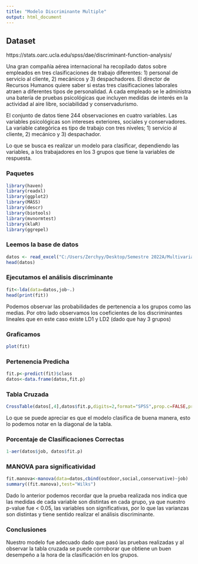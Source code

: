 ```yaml
---
title: "Modelo Discriminante Multiple"
output: html_document
---
```


## Dataset

https://stats.oarc.ucla.edu/spss/dae/discriminant-function-analysis/

Una gran compañía aérea internacional ha recopilado datos sobre empleados en tres clasificaciones de trabajo diferentes: 1) personal de servicio al cliente, 2) mecánicos y 3) despachadores. El director de Recursos Humanos quiere saber si estas tres clasificaciones laborales atraen a diferentes tipos de personalidad. A cada empleado se le administra una batería de pruebas psicológicas que incluyen medidas de interés en la actividad al aire libre, sociabilidad y conservadurismo.

El conjunto de datos tiene 244 observaciones en cuatro variables. Las variables psicológicas son intereses exteriores, sociales y conservadores. La variable categórica es tipo de trabajo con tres niveles; 1) servicio al cliente, 2) mecánico y 3) despachador.

Lo que se busca es realizar un modelo para clasificar, dependiendo las variables, a los trabajadores en los 3 grupos que tiene la variables de respuesta.

### Paquetes

```r
library(haven)
library(readxl)
library(ggplot2)
library(MASS)
library(descr)
library(biotools)
library(mvnormtest)
library(klaR)
library(ggrepel)
```
### Leemos la base de datos
```r
datos <- read_excel("C:/Users/Zerchyy/Desktop/Semestre 2022A/Multivariado/Scripts/Discrim_.xlsx")
head(datos)
```
### Ejecutamos el análisis discriminante
```r
fit<-lda(data=datos,job~.)
head(print(fit))
```

Podemos observar las probabilidades de pertenencia a los grupos como las medias. Por otro lado observamos los coeficientes de los discriminantes lineales que en este caso existe LD1 y LD2 (dado que hay 3 grupos)

### Graficamos

```r
plot(fit)
```

### Pertenencia Predicha
```r
fit.p<-predict(fit)$class
datos<-data.frame(datos,fit.p)
```
### Tabla Cruzada
```r
CrossTable(datos[,4],datos$fit.p,digits=2,format="SPSS",prop.c=FALSE,prop.chisq =FALSE,prop.t = FALSE,dnn=c("Grupo real","Grupo pronosticado"))
```
Lo que se puede apreciar es que el modelo clasifica de buena manera, esto lo podemos notar en la diagonal de la tabla.

### Porcentaje de Clasificaciones Correctas
```r
1-aer(datos$job, datos$fit.p)
```
### MANOVA para significatividad
```r
fit.manova<-manova(data=datos,cbind(outdoor,social,conservative)~job)
summary((fit.manova),test="Wilks")
```
Dado lo anterior podemos recordar que la prueba realizada nos indica que las medidas de cada variable son distintas en cada grupo, ya que nuestro p-value fue < 0.05, las variables son significativas, por lo que las varianzas son distintas y tiene sentido realizar el análisis discriminante.

### Conclusiones
Nuestro modelo fue adecuado dado que pasó las pruebas realizadas y al observar la tabla cruzada se puede corroborar que obtiene un buen desempeño a la hora de la clasificación en los grupos.
